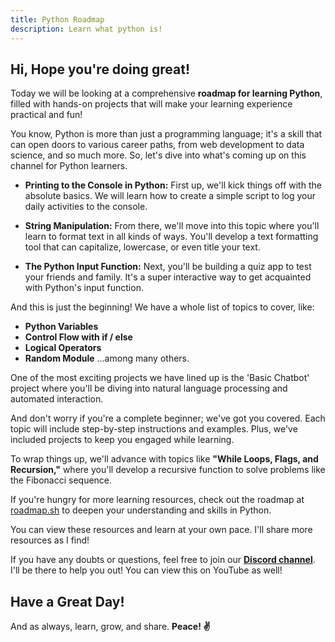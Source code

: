 ```yaml
---
title: Python Roadmap
description: Learn what python is!
---
```


## Hi, Hope you're doing great!

Today we will be looking at a comprehensive **roadmap for learning Python**, filled with hands-on projects that will make your learning experience practical and fun!

You know, Python is more than just a programming language; it's a skill that can open doors to various career paths, from web development to data science, and so much more. So, let's dive into what's coming up on this channel for Python learners.

- **Printing to the Console in Python:** First up, we'll kick things off with the absolute basics. We will learn how to create a simple script to log your daily activities to the console.

- **String Manipulation:** From there, we'll move into this topic where you'll learn to format text in all kinds of ways. You'll develop a text formatting tool that can capitalize, lowercase, or even title your text.

- **The Python Input Function:** Next, you'll be building a quiz app to test your friends and family. It's a super interactive way to get acquainted with Python's input function.

And this is just the beginning! We have a whole list of topics to cover, like:
- **Python Variables**
- **Control Flow with if / else**
- **Logical Operators**
- **Random Module**
...among many others.

One of the most exciting projects we have lined up is the 'Basic Chatbot' project where you'll be diving into natural language processing and automated interaction.

And don't worry if you're a complete beginner; we've got you covered. Each topic will include step-by-step instructions and examples. Plus, we've included projects to keep you engaged while learning.

To wrap things up, we'll advance with topics like **"While Loops, Flags, and Recursion,"** where you'll develop a recursive function to solve problems like the Fibonacci sequence.

If you're hungry for more learning resources, check out the roadmap at [roadmap.sh](https://roadmap.sh) to deepen your understanding and skills in Python.

You can view these resources and learn at your own pace. I'll share more resources as I find!

 If you have any doubts or questions, feel free to join our [**Discord channel**](https://discord.com/invite/8tFHup743H). I'll be there to help you out! 
 You can view this on YouTube as well!

<YouTubeComponent url="https://www.youtube.com/watch?v=RU5kcvBWW_Y" />

## Have a Great Day!
And as always, learn, grow, and share. **Peace! ✌️**
